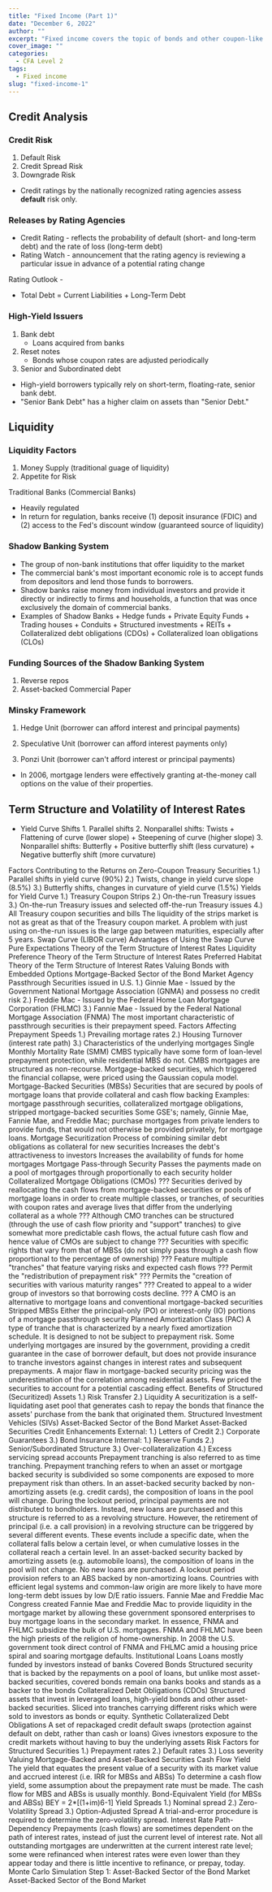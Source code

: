 ---
title: "Fixed Income (Part 1)"
date: "December 6, 2022"
author: ""
excerpt: "Fixed income covers the topic of bonds and other coupon-like investment securities."
cover_image: ""
categories:
  - CFA Level 2
tags:
  - Fixed income
slug: "fixed-income-1"
---

## Credit Analysis

### Credit Risk

1. Default Risk
2. Credit Spread Risk
3. Downgrade Risk

- Credit ratings by the nationally recognized rating agencies assess **default** risk only.

### Releases by Rating Agencies

- Credit Rating - reflects the probability of default (short- and long-term debt) and the rate of loss (long-term debt)
- Rating Watch - announcement that the rating agency is reviewing a particular issue in advance of a potential rating change

Rating Outlook -

- Total Debt = Current Liabilities + Long-Term Debt

### High-Yield Issuers

1. Bank debt
   - Loans acquired from banks
2. Reset notes
   - Bonds whose coupon rates are adjusted periodically
3. Senior and Subordinated debt

- High-yield borrowers typically rely on short-term, floating-rate, senior bank debt.
- "Senior Bank Debt" has a higher claim on assets than "Senior Debt."

## Liquidity

### Liquidity Factors

1. Money Supply (traditional guage of liquidity)
2. Appetite for Risk

Traditional Banks (Commercial Banks)

- Heavily regulated
- In return for regulation, banks receive (1) deposit insurance (FDIC) and (2) access to the Fed's discount window (guaranteed source of liquidity)

### Shadow Banking System

- The group of non-bank institutions that offer liquidity to the market
- The commercial bank's most important economic role is to accept funds from depositors and lend those funds to borrowers.
- Shadow banks raise money from individual investors and provide it directly or indirectly to firms and households, a function that was once exclusively the domain of commercial banks.
- Examples of Shadow Banks + Hedge funds + Private Equity Funds + Trading houses + Conduits + Structured investments + REITs + Collateralized debt obligations (CDOs) + Collateralized loan obligations (CLOs)

### Funding Sources of the Shadow Banking System

1. Reverse repos
2. Asset-backed Commercial Paper

### Minsky Framework

1. Hedge Unit (borrower can afford interest and principal payments)

2. Speculative Unit (borrower can afford interest payments only)
3. Ponzi Unit (borrower can't afford interest or principal payments)

- In 2006, mortgage lenders were effectively granting at-the-money call options on the value of their properties.

## Term Structure and Volatility of Interest Rates

- Yield Curve Shifts 1. Parallel shifts 2. Nonparallel shifts: Twists + Flattening of curve (lower slope) + Steepening of curve (higher slope) 3. Nonparallel shifts: Butterfly + Positive butterfly shift (less curvature) + Negative butterfly shift (more curvature)

Factors Contributing to the Returns on Zero-Coupon Treasury Securities
1.) Parallel shifts in yield curve (90%)
2.) Twists, change in yield curve slope (8.5%)
3.) Butterfly shifts, changes in curvature of yield curve (1.5%)
Yields for Yield Curve
1.) Treasury Coupon Strips
2.) On-the-run Treasury issues
3.) On-the-run Treasury issues and selected off-the-run Treasury issues
4.) All Treasury coupon securities and bills
The liquidity of the strips market is not as great as that of the Treasury coupon market.
A problem with just using on-the-run issues is the large gap between maturities, especially after 5 years.
Swap Curve (LIBOR curve)
Advantages of Using the Swap Curve
Pure Expectations Theory of the Term Structure of Interest Rates
Liquidity Preference Theory of the Term Structure of Interest Rates
Preferred Habitat Theory of the Term Structure of Interest Rates
Valuing Bonds with Embedded Options
Mortgage-Backed Sector of the Bond Market
Agency Passthrough Securities issued in U.S.
1.) Ginnie Mae - Issued by the Government National Mortgage Association (GNMA) and possess no credit risk
2.) Freddie Mac - Issued by the Federal Home Loan Mortgage Corporation (FHLMC)
3.) Fannie Mae - Issued by the Federal National Mortgage Association (FNMA)
The most important characteristic of passthrough securities is their prepayment speed.
Factors Affecting Prepayment Speeds
1.) Prevailing mortage rates
2.) Housing Turnover (interest rate path)
3.) Characteristics of the underlying mortgages
Single Monthly Mortality Rate (SMM)
CMBS typically have some form of loan-level prepayment protection, while residential MBS do not.
CMBS mortgages are structured as non-recourse.
Mortgage-backed securities, which triggered the financial collapse, were priced using the Gaussian copula model.
Mortgage-Backed Securities (MBSs)
Securities that are secured by pools of mortgage loans that provide collateral and cash flow backing
Examples: mortgage passthrough securities, collateralized mortgage obligations, stripped mortgage-backed securities
Some GSE's; namely, Ginnie Mae, Fannie Mae, and Freddie Mac; purchase mortgages from private lenders to provide funds, that would not otherwise be provided privately, for mortgage loans.
Mortgage Securitization
Process of combining similar debt obligations as collateral for new securities
Increases the debt's attractiveness to investors
Increases the availability of funds for home mortgages
Mortgage Pass-through Security
Passes the payments made on a pool of mortgages through proportionally to each security holder
Collateralized Mortgage Obligations (CMOs)
??? Securities derived by reallocating the cash flows from mortgage-backed securities or pools of mortgage loans in order to create multiple classes, or tranches, of securities with coupon rates and average lives that differ from the underlying collateral as a whole
??? Although CMO tranches can be structured (through the use of cash flow priority and "support" tranches) to give somewhat more predictable cash flows, the actual future cash flow and hence value of CMOs are subject to change
??? Securities with specific rights that vary from that of MBSs (do not simply pass through a cash flow proportional to the percentage of ownership)
??? Feature multiple "tranches" that feature varying risks and expected cash flows
??? Permit the "redistribution of prepayment risk"
??? Permits the "creation of securities with various maturity ranges"
??? Created to appeal to a wider group of investors so that borrowing costs decline.
??? A CMO is an alternative to mortgage loans and conventional mortgage-backed securities
Stripped MBSs
Either the principal-only (PO) or interest-only (IO) portions of a mortgage passthrough security
Planned Amortization Class (PAC)
A type of tranche that is characterized by a nearly fixed amortization schedule. It is designed to not be subject to prepayment risk.
Some underlying mortgages are insured by the government, providing a credit guarantee in the case of borrower default, but does not provide insurance to tranche investors against changes in interest rates and subsequent prepayments.
A major flaw in mortgage-backed security pricing was the underestimation of the correlation among residential assets. Few priced the securities to account for a potential cascading effect.
Benefits of Structured (Securitized) Assets
1.) Risk Transfer
2.) Liquidity
A securitization is a self-liquidating aset pool that generates cash to repay the bonds that finance the assets' purchase from the bank that originated them.
Structured Investment Vehicles (SIVs)
Asset-Backed Sector of the Bond Market
Asset-Backed Securities
Credit Enhancements
External:
1.) Letters of Credit
2.) Corporate Guarantees
3.) Bond Insurance
Internal:
1.) Reserve Funds
2.) Senior/Subordinated Structure
3.) Over-collateralization
4.) Excess servicing spread accounts
Prepayment tranching is also referred to as time tranching. Prepayment tranching refers to when an asset or mortgage backed security is subdivided so some components are exposed to more prepayment risk than others.
In an asset-backed security backed by non-amortizing assets (e.g. credit cards), the composition of loans in the pool will change. During the lockout period, principal payments are not distributed to bondholders. Instead, new loans are purchased and this structure is referred to as a revolving structure. However, the retirement of principal (i.e. a call provision) in a revolving structure can be triggered by several different events. These events include a specific date, when the collateral falls below a certain level, or when cumulative losses in the collateral reach a certain level.
In an asset-backed security backed by amortizing assets (e.g. automobile loans), the composition of loans in the pool will not change. No new loans are purchased. A lockout period provision refers to an ABS backed by non-amortizing loans.
Countries with efficient legal systems and common-law origin are more likely to have more long-term debt issues by low D/E ratio issuers.
Fannie Mae and Freddie Mac
Congress created Fannie Mae and Freddie Mac to provide liquidity in the mortgage market by allowing these government sponsored enterprises to buy mortgage loans in the secondary market.
In essence, FNMA and FHLMC subsidize the bulk of U.S. mortgages.
FNMA and FHLMC have been the high priests of the religion of home-ownership.
In 2008 the U.S. government took direct control of FNMA and FHLMC amid a housing price spiral and soaring mortgage defaults.
Institutional Loans
Loans mostly funded by investors instead of banks
Covered Bonds
Structured security that is backed by the repayments on a pool of loans, but unlike most asset-backed securities, covered bonds remain ona banks books and stands as a backer to the bonds
Collateralized Debt Obligations (CDOs)
Structured assets that invest in leveraged loans, high-yield bonds and other asset-backed securities.
Sliced into tranches carrying different risks which were sold to investors as bonds or equity.
Synthetic Collateralized Debt Obligations
A set of repackaged credit default swaps (protection against default on debt, rather than cash or loans)
Gives ivnestors exposure to the credit markets without having to buy the underlying assets
Risk Factors for Structured Securities
1.) Prepayment rates
2.) Default rates
3.) Loss severity
Valuing Mortgage-Backed and Asset-Backed Securities
Cash Flow Yield
The yield that equates the present value of a security with its market value and accrued interest (i.e. IRR for MBSs and ABSs)
To determine a cash flow yield, some assumption about the prepayment rate must be made.
The cash flow for MBS and ABSs is usually monthly.
Bond-Equivalent Yield (for MBSs and ABSs)
BEY = 2\*[(1+im)6-1]
Yield Spreads
1.) Nominal spread
2.) Zero-Volatility Spread
3.) Option-Adjusted Spread
A trial-and-error procedure is required to determine the zero-volatility spread.
Interest Rate Path-Dependency
Prepayments (cash flows) are sometimes dependent on the path of interest rates, instead of just the current level of interest rate. Not all outstanding mortgages are underwritten at the current interest rate level; some were refinanced when interest rates were even lower than they appear today and there is little incentive to refinance, or prepay, today.
Monte Carlo Simulation
Step 1:
Asset-Backed Sector of the Bond Market
Asset-Backed Sector of the Bond Market
